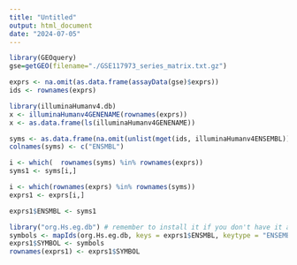```yaml
---
title: "Untitled"
output: html_document
date: "2024-07-05"
---
```


```r
library(GEOquery)
gse=getGEO(filename="./GSE117973_series_matrix.txt.gz")
```

```r
exprs <- na.omit(as.data.frame(assayData(gse)$exprs))
ids <- rownames(exprs)
```

```r
library(illuminaHumanv4.db)
x <- illuminaHumanv4GENENAME(rownames(exprs))
x <- as.data.frame(ls(illuminaHumanv4GENENAME))
```

```r
syms <- as.data.frame(na.omit(unlist(mget(ids, illuminaHumanv4ENSEMBL))))
colnames(syms) <- c("ENSMBL")
```


```r
i <- which(  rownames(syms) %in% rownames(exprs))
syms1 <- syms[i,]

i <- which(rownames(exprs) %in% rownames(syms))
exprs1 <- exprs[i,]

exprs1$ENSMBL <- syms1
```

```r
library("org.Hs.eg.db") # remember to install it if you don't have it already
symbols <- mapIds(org.Hs.eg.db, keys = exprs1$ENSMBL, keytype = "ENSEMBL", column="SYMBOL")
exprs1$SYMBOL <- symbols
rownames(exprs1) <- exprs1$SYMBOL
```


